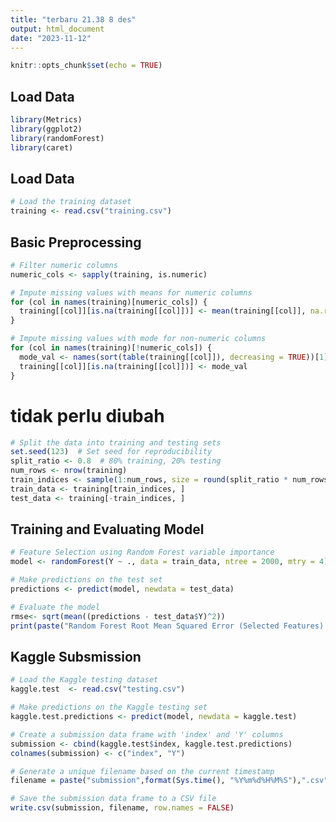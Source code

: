 ```yaml
---
title: "terbaru 21.38 8 des"
output: html_document
date: "2023-11-12"
---
```


```r
knitr::opts_chunk$set(echo = TRUE)
```

## Load Data

```r
library(Metrics)
library(ggplot2)
library(randomForest)
library(caret)
```

## Load Data 

```r
# Load the training dataset
training <- read.csv("training.csv") 
```

 
## Basic Preprocessing

```r
# Filter numeric columns
numeric_cols <- sapply(training, is.numeric)

# Impute missing values with means for numeric columns
for (col in names(training)[numeric_cols]) {
  training[[col]][is.na(training[[col]])] <- mean(training[[col]], na.rm = TRUE)
}

# Impute missing values with mode for non-numeric columns
for (col in names(training)[!numeric_cols]) {
  mode_val <- names(sort(table(training[[col]]), decreasing = TRUE))[1] # Get mode
  training[[col]][is.na(training[[col]])] <- mode_val
}

```

# tidak perlu diubah
```r
# Split the data into training and testing sets
set.seed(123)  # Set seed for reproducibility
split_ratio <- 0.8  # 80% training, 20% testing
num_rows <- nrow(training)
train_indices <- sample(1:num_rows, size = round(split_ratio * num_rows))
train_data <- training[train_indices, ]
test_data <- training[-train_indices, ]

```

## Training and Evaluating Model

```r
# Feature Selection using Random Forest variable importance
model <- randomForest(Y ~ ., data = train_data, ntree = 2000, mtry = 4)

```

```r
# Make predictions on the test set
predictions <- predict(model, newdata = test_data)

# Evaluate the model
rmse<- sqrt(mean((predictions - test_data$Y)^2))
print(paste("Random Forest Root Mean Squared Error (Selected Features):", rmse))

```

## Kaggle Subsmission

```r
# Load the Kaggle testing dataset
kaggle.test  <- read.csv("testing.csv") 

# Make predictions on the Kaggle testing set
kaggle.test.predictions <- predict(model, newdata = kaggle.test)

# Create a submission data frame with 'index' and 'Y' columns
submission <- cbind(kaggle.test$index, kaggle.test.predictions)
colnames(submission) <- c("index", "Y")

# Generate a unique filename based on the current timestamp
filename = paste("submission",format(Sys.time(), "%Y%m%d%H%M%S"),".csv", sep="")

# Save the submission data frame to a CSV file
write.csv(submission, filename, row.names = FALSE)
```
 
